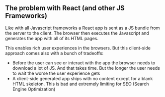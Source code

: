 ## The problem with React (and other JS Frameworks)

Like with all Javascript frameworks a React app is sent as a JS bundle from the server to the client. The browser then executes the Javascript and generates the app with all of its HTML pages.

This enables rich user experiences in the browsers. But this client-side approach comes also with a bunch of tradeoffs:

- Before the user can see or interact with the app the browser needs to download a lot of JS. And that takes time. But the longer the user needs to wait the worse the user experience gets
- A client-side generated app ships with no content except for a blank HTML skeleton. This is bad and extremely limiting for SEO (Search Engine Optimization)
